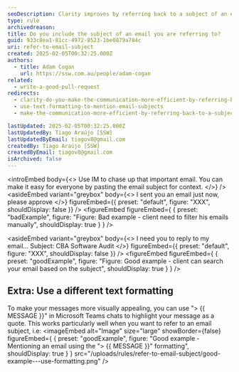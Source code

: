 ```yaml
---
seoDescription: Clarity improves by referring back to a subject of an email, making communication more efficient.
type: rule
archivedreason:
title: Do you include the subject of an email you are referring to?
guid: 933c8ea1-81cc-4972-8523-1be0879a784c
uri: refer-to-email-subject
created: 2025-02-05T00:32:25.000Z
authors:
  - title: Adam Cogan
    url: https://ssw.com.au/people/adam-cogan
related:
  - write-a-good-pull-request
redirects:
  - clarity-do-you-make-the-communication-more-efficient-by-referring-back-to-a-subject-of-an-email
  - use-text-formatting-to-mention-email-subjects
  - make-the-communication-more-efficient-by-referring-back-to-a-subject-of-an-email

lastUpdated: 2025-02-05T00:32:25.000Z
lastUpdatedBy: Tiago Araújo [SSW]
lastUpdatedByEmail: tiagov8@gmail.com
createdBy: Tiago Araújo [SSW]
createdByEmail: tiagov8@gmail.com
isArchived: false
---
```


<introEmbed
  body={<>
Use IM to chase up that important email. You can make it easy for everyone by pasting the email subject for context.
  </>}
/>
<asideEmbed
  variant="greybox"
  body={<>
    I sent you an email just now, please approve
  </>}
  figureEmbed={{
    preset: "default",
    figure: "XXX",
    shouldDisplay: false
  }}
/>
<figureEmbed figureEmbed={ {
  preset: "badExample",
  figure: "Figure: Bad example - client need to filter his emails manually",
  shouldDisplay: true
} } />


<asideEmbed
  variant="greybox"
  body={<>
    I need you to reply to my email... Subject: CBA Software Audit
  </>}
  figureEmbed={{
    preset: "default",
    figure: "XXX",
    shouldDisplay: false
  }}
/>
<figureEmbed figureEmbed={ {
  preset: "goodExample",
  figure: "Figure: Good example - client can search your email based on the subject",
  shouldDisplay: true
} } />


## Extra: Use a different text formatting

To make your messages more visually appealing, you can use "> &#123;&#123; MESSAGE &#125;&#125;" in Microsoft Teams chats to highlight your message as a quote. This works particularly well when you want to refer to an email subject, i.e:
<imageEmbed
  alt="Image"
  size="large"
  showBorder={false}
  figureEmbed={ {
    preset: "goodExample",
    figure: "Good example - Mentioning an email using the \"> &#123;&#123; MESSAGE &#125;&#125;\" formatting",
    shouldDisplay: true
  } }
  src="/uploads/rules/refer-to-email-subject/good-example---use-formatting.png"
/>
